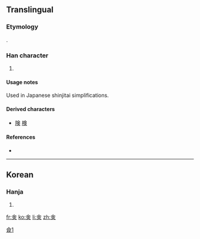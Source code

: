 ==Translingual==
{{ja-forms|㑒|[[佥]]|[[僉]]}}

===Etymology===
{{Han simp|僉}}.

[[Category:CJKV characters simplified differently in Japan and China|僉1]]

===Han character===
{{Han char|rn=9|rad=人|as=06|sn=8|four=|canj=人一中人 (OMLO)}}

# {{defn|Han|sort=人06}}

====Usage notes====
Used in Japanese shinjitai simplifications.

====Derived characters====
* [[険]] [[検]]

====References====
* {{Han ref|kx=0102.291|dkj=|dj=|hdz=|ud=13394|uh=3452|bh=|bd=}}

----

==Korean==

===Hanja===
{{ko-hanja|hangeul=첨|rv=cheom|mr=ch'ŏm|y=chem|eumhun=다|ehrv=da|ehmr=ta|ehy=ta}}

# {{defn|Korean|sort=人06}}

[[fr:㑒]]
[[ko:㑒]]
[[li:㑒]]
[[zh:㑒]]